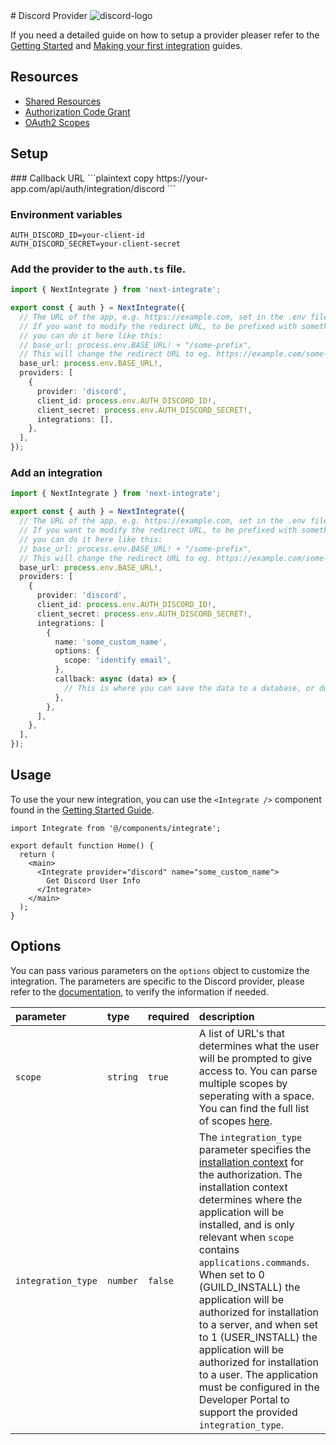 
<div className="flex w-full items-center justify-between gap-4">
  # Discord Provider
  <Image src="/icons/discord.svg" alt="discord-logo" width={48} height={48} />
</div>

If you need a detailed guide on how to setup a provider pleaser refer to the [Getting Started](/docs/getting-started) and [Making your first integration](/docs/making-your-first-integration) guides.

## Resources

- [Shared Resources](https://discord.com/developers/docs/topics/oauth2#authorization-code-grant)
- [Authorization Code Grant](https://discord.com/developers/docs/topics/oauth2#authorization-code-grant)
- [OAuth2 Scopes](https://discord.com/developers/docs/topics/oauth2#shared-resources-oauth2-scopes)

## Setup

<Steps>
### Callback URL
```plaintext copy
https://your-app.com/api/auth/integration/discord
```

### Environment variables

```.env filename=".env.local" copy
AUTH_DISCORD_ID=your-client-id
AUTH_DISCORD_SECRET=your-client-secret
```

### Add the provider to the `auth.ts` file.

```ts filename="auth.ts" copy {11-16}
import { NextIntegrate } from 'next-integrate';

export const { auth } = NextIntegrate({
  // The URL of the app, e.g. https://example.com, set in the .env file.
  // If you want to modify the redirect URL, to be prefixed with something else,
  // you can do it here like this:
  // base_url: process.env.BASE_URL! + "/some-prefix",
  // This will change the redirect URL to eg. https://example.com/some-prefix/api/auth/integrations/google
  base_url: process.env.BASE_URL!,
  providers: [
    {
      provider: 'discord',
      client_id: process.env.AUTH_DISCORD_ID!,
      client_secret: process.env.AUTH_DISCORD_SECRET!,
      integrations: [],
    },
  ],
});
```

### Add an integration

```ts copy filename="auth.ts" {16-24}
import { NextIntegrate } from 'next-integrate';

export const { auth } = NextIntegrate({
  // The URL of the app, e.g. https://example.com, set in the .env file.
  // If you want to modify the redirect URL, to be prefixed with something else,
  // you can do it here like this:
  // base_url: process.env.BASE_URL! + "/some-prefix",
  // This will change the redirect URL to eg. https://example.com/some-prefix/api/auth/integrations/google
  base_url: process.env.BASE_URL!,
  providers: [
    {
      provider: 'discord',
      client_id: process.env.AUTH_DISCORD_ID!,
      client_secret: process.env.AUTH_DISCORD_SECRET!,
      integrations: [
        {
          name: 'some_custom_name',
          options: {
            scope: 'identify email',
          },
          callback: async (data) => {
            // This is where you can save the data to a database, or do something else with it.
          },
        },
      ],
    },
  ],
});
```

</Steps>

## Usage

To use the your new integration, you can use the `<Integrate />` component found in the [Getting Started Guide]("docs/getting-started#create-an-integrate-components").

```tsx copy {1, 6-8}
import Integrate from '@/components/integrate';

export default function Home() {
  return (
    <main>
      <Integrate provider="discord" name="some_custom_name">
        Get Discord User Info
      </Integrate>
    </main>
  );
}
```

## Options

You can pass various parameters on the `options` object to customize the integration. The parameters are specific to the Discord provider, please refer to the [documentation](https://discord.com/developers/docs/topics/oauth2), to verify the information if needed.

| parameter          | type     | required | description                                                                                                                                                                                                                                                                                                                                                                                                                                                                                                                                                                                                                         |
| :----------------- | :------- | :------- | :---------------------------------------------------------------------------------------------------------------------------------------------------------------------------------------------------------------------------------------------------------------------------------------------------------------------------------------------------------------------------------------------------------------------------------------------------------------------------------------------------------------------------------------------------------------------------------------------------------------------------------- |
| `scope`            | `string` | `true`   | A list of URL's that determines what the user will be prompted to give access to. You can parse multiple scopes by seperating with a space. You can find the full list of scopes [here](https://discord.com/developers/docs/topics/oauth2#shared-resources-oauth2-scopes).                                                                                                                                                                                                                                                                                                                                                          |
| `integration_type` | `number` | `false`  | The `integration_type` parameter specifies the [installation context](https://discord.com/developers/docs/resources/application#installation-context) for the authorization. The installation context determines where the application will be installed, and is only relevant when `scope` contains `applications.commands`. When set to 0 (GUILD_INSTALL) the application will be authorized for installation to a server, and when set to 1 (USER_INSTALL) the application will be authorized for installation to a user. The application must be configured in the Developer Portal to support the provided `integration_type`. |
